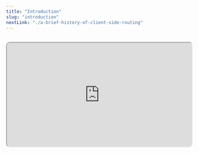```yaml
---
title: "Introduction"
slug: "introduction"
nextLink: "./a-brief-history-of-client-side-routing"
---
```



<Cat />

<br />

<iframe
  style="height: fit-content; aspect-ratio: 16/9; width: 100%; border-radius: 10px; shadow: 0 10px 10px 0 rgba(0, 0, 0, 0.2);"
  src="https://www.youtube.com/embed/icra0XkNjuI"
  id="ytplayer"
/>

<br />

Hey there! Welcome to my client-side manifesto! This first chapter is just a general overview of myself and the project. The second chapter includes a brief history of client-side routing and the concepts behind it before we get our hands dirty. [Click here if you want to jump to the history](./a-brief-history-of-client-side-routing). No worries if you want to skip even that and get right to the meat of the project. [Just click here, and we'll start building.](./the-router)

<br />

![A photo of our intrepid reporter taken with an extremely expensive phone. Like a whole hundred dollars.](https://res.cloudinary.com/jovial-penguin/image/upload/c_crop,g_auto,h_219,q_auto:good,w_218,y_0/v1670159872/IMG_20220908_151602277_HDR_n4pib4.jpg)

<br />

I started learning Javascript with #100Devs in March, and it has absolutely consumed my life since then. What started as a fickle thought of a new career has fully blossomed into an obsession, and I'm learning more every day. I learned Node and Express over the summer, and I created a few small server-side apps using templating languages like EJS. But, ever since I started playing with React in August, I have been completely consumed with the differences between client-side and server-side rendering and routing.

<br />

I felt like I had a bearing on how classic server rendering worked, but that understanding only further bewildered me when I tried to apply it to the client side. I understood the basic idea of a React app on a page, but the fact that it could load different data based on the url was too much for me to comprehend.

<br />

So, in order to gain a better understanding, I decided to do a deep dive on the topic by porting the same app with a few interesting features to several different routers. But, the APIs have gotten so good at this point that much of the work is abstracted away and I didn't learn much about how it really worked. So, I went the extra mile, and I built a client-side router myself. It was hard and I made a lot of mistakes, but I want to share what I learned with the world.

<br />

One thing that I want to point out is what this series of articles is not. This is not intended to be a tutorial of best practices. While some of this code may prove to be useful as you determine what routing method to choose for your project, I want to stress that I am very much a beginner. Part of the reason that I have [a comments section on this website](../../blog/client-side-routing-1) is because I want to learn from the readers just as much as I want to inform anyone, so feel free to point out my unfortunate errors that are certain to exist throughout this piece.

<br />

Also, I know there's a lot of crazy jargon in this field. I'm only defining what is necessary, but I'll be attempting to sprinkle the entire piece with links to better resources when I reference obscure topics. If you see this[^1], you can assume I'm paraphrasing someone who knows better than me, and you can just follow the foot note to know more. This article is really just a summation of my understanding of a complex topic, but I have spent quite some time working on these projects for the sake of my own understanding. I personally had some difficulty tying together all of the disparate resources, but I did manage to find a few that were especially good that I will be highlighting– especially the Remix Router docs page [here](https://reactrouter.com/en/main/start/concepts)[^2] and Ryan Florence's personal writings [here](https://ryanflorence.dev/p/everything-i-know-about-client-side-routing)[^3]

<br />

So, I built a small shop app that has a few products that it calls from a fake database hosted right in the public folder. It uses the database to dynamically create individual pages for each item based on the route parameters and the database ID. This is usually the trickiest aspect of routing, and I wanted to see how each approach differed. It has a few other features to demonstrate client-side routing. One that you might not expect was a reactive search bar that filters the products on the page based on the URL in the address bar. This helps show how state and routing are intertwined in a client-side app.

<br />

Another interesting routing feature I wanted to explore was how to handle 404 errors. You might think this is a silly aspect to focus on, but it's actually pretty important. When you really think about it, the amount of things that a user can type into the URL bar is pretty much infinite. So, if you're not handling 404 errors in an efficient manner, you're going to have a lot of broken links and an overall bad time.

<br />

I also wanted to see how the different methods handled little things like layouts/outlets and redirects. These are features that are common to most modern websites, so I felt like I would be remiss to leave this out. There has been a lot of exciting work in the framework community around nested layouts, so I figured it would be interesting to see how we have progressed in that direction.

<br />

The last thing that I focused on was if the routing method included any kind of native asynchronous data loading solution. This seems to be the direction things are leading in the routing world, as almost every library is starting to include something for this. This can be seen as testament to one of the major flaws with React that they are seemingly attempting to fix with the introduction of the Use hook.

<br />

One can assume that much of this will change over the course of the next few years. React Router apparently shook the community when it switched away from config files to component based routing from v3 to v4. The first React Router version of my app uses this component style, only for my final RR version to use a config object just like v3– although with greatly expanded features.

<br />

Like everything else, these things seem to go in cycles of popularity and development, and server-side rendering of JavaScript is quickly improving with the introduction of things like Island Architecture and Server Components. So, the way we think about client-side rendering is rapidly changing. Indeed, client-side routing may become a dying art altogether as we move towards a more dynamic web. But, for now, I hope that this article will help you understand the current state of the art and help you decide which method is best for your project.

<br />

[So, join me as I travel through the history of client-side routing.](./a-brief-history-of-client-side-routing)

<br />
[^1]: This is the footnote....

[^2]: [This part of the React Docs is a great resource for understanding the concepts behind client-side routing.](https://reactrouter.com/en/main/start/concepts)
[^3]: [Ryan Florence is a React Router maintainer and has written a lot of great articles on the subject.](https://ryanflorence.dev/p/everything-i-know-about-client-side-routing)
